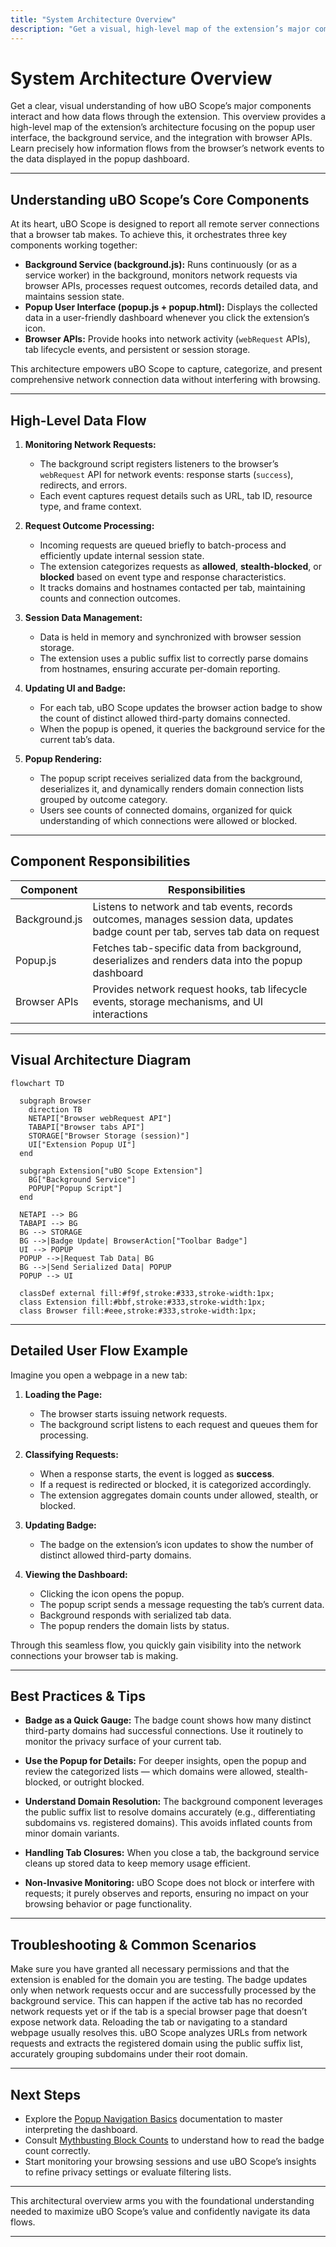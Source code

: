 ```yaml
---
title: "System Architecture Overview"
description: "Get a visual, high-level map of the extension’s major components and data flow—including the popup UI, background service, and browser APIs—using a clear diagram. Quickly understand how information travels from browser events to the user interface."
---
```


# System Architecture Overview

Get a clear, visual understanding of how uBO Scope’s major components interact and how data flows through the extension. This overview provides a high-level map of the extension’s architecture focusing on the popup user interface, the background service, and the integration with browser APIs. Learn precisely how information flows from the browser’s network events to the data displayed in the popup dashboard.

---

## Understanding uBO Scope’s Core Components

At its heart, uBO Scope is designed to report all remote server connections that a browser tab makes. To achieve this, it orchestrates three key components working together:

- **Background Service (background.js):** Runs continuously (or as a service worker) in the background, monitors network requests via browser APIs, processes request outcomes, records detailed data, and maintains session state.
- **Popup User Interface (popup.js + popup.html):** Displays the collected data in a user-friendly dashboard whenever you click the extension’s icon.
- **Browser APIs:** Provide hooks into network activity (`webRequest` APIs), tab lifecycle events, and persistent or session storage.

This architecture empowers uBO Scope to capture, categorize, and present comprehensive network connection data without interfering with browsing.

---

## High-Level Data Flow

1. **Monitoring Network Requests:**
   - The background script registers listeners to the browser’s `webRequest` API for network events: response starts (`success`), redirects, and errors.
   - Each event captures request details such as URL, tab ID, resource type, and frame context.

2. **Request Outcome Processing:**
   - Incoming requests are queued briefly to batch-process and efficiently update internal session state.
   - The extension categorizes requests as **allowed**, **stealth-blocked**, or **blocked** based on event type and response characteristics.
   - It tracks domains and hostnames contacted per tab, maintaining counts and connection outcomes.

3. **Session Data Management:**
   - Data is held in memory and synchronized with browser session storage.
   - The extension uses a public suffix list to correctly parse domains from hostnames, ensuring accurate per-domain reporting.

4. **Updating UI and Badge:**
   - For each tab, uBO Scope updates the browser action badge to show the count of distinct allowed third-party domains connected.
   - When the popup is opened, it queries the background service for the current tab’s data.

5. **Popup Rendering:**
   - The popup script receives serialized data from the background, deserializes it, and dynamically renders domain connection lists grouped by outcome category.
   - Users see counts of connected domains, organized for quick understanding of which connections were allowed or blocked.

---

## Component Responsibilities

| Component        | Responsibilities                                                                                                          |
|------------------|---------------------------------------------------------------------------------------------------------------------------|
| Background.js    | Listens to network and tab events, records outcomes, manages session data, updates badge count per tab, serves tab data on request |
| Popup.js         | Fetches tab-specific data from background, deserializes and renders data into the popup dashboard                          |
| Browser APIs     | Provides network request hooks, tab lifecycle events, storage mechanisms, and UI interactions                               |

---

## Visual Architecture Diagram

```mermaid
flowchart TD

  subgraph Browser
    direction TB
    NETAPI["Browser webRequest API"]
    TABAPI["Browser tabs API"]
    STORAGE["Browser Storage (session)"]
    UI["Extension Popup UI"]
  end

  subgraph Extension["uBO Scope Extension"]
    BG["Background Service"]
    POPUP["Popup Script"]
  end

  NETAPI --> BG
  TABAPI --> BG
  BG --> STORAGE
  BG -->|Badge Update| BrowserAction["Toolbar Badge"]
  UI --> POPUP
  POPUP -->|Request Tab Data| BG
  BG -->|Send Serialized Data| POPUP
  POPUP --> UI

  classDef external fill:#f9f,stroke:#333,stroke-width:1px;
  class Extension fill:#bbf,stroke:#333,stroke-width:1px;
  class Browser fill:#eee,stroke:#333,stroke-width:1px;
```

---

## Detailed User Flow Example

Imagine you open a webpage in a new tab:

1. **Loading the Page:**
   - The browser starts issuing network requests.
   - The background script listens to each request and queues them for processing.

2. **Classifying Requests:**
   - When a response starts, the event is logged as **success**.
   - If a request is redirected or blocked, it is categorized accordingly.
   - The extension aggregates domain counts under allowed, stealth, or blocked.

3. **Updating Badge:**
   - The badge on the extension’s icon updates to show the number of distinct allowed third-party domains.

4. **Viewing the Dashboard:**
   - Clicking the icon opens the popup.
   - The popup script sends a message requesting the tab’s current data.
   - Background responds with serialized tab data.
   - The popup renders the domain lists by status.

Through this seamless flow, you quickly gain visibility into the network connections your browser tab is making.

---

## Best Practices & Tips

- **Badge as a Quick Gauge:** The badge count shows how many distinct third-party domains had successful connections. Use it routinely to monitor the privacy surface of your current tab.

- **Use the Popup for Details:** For deeper insights, open the popup and review the categorized lists — which domains were allowed, stealth-blocked, or outright blocked.

- **Understand Domain Resolution:** The background component leverages the public suffix list to resolve domains accurately (e.g., differentiating subdomains vs. registered domains). This avoids inflated counts from minor domain variants.

- **Handling Tab Closures:** When you close a tab, the background service cleans up stored data to keep memory usage efficient.

- **Non-Invasive Monitoring:** uBO Scope does not block or interfere with requests; it purely observes and reports, ensuring no impact on your browsing behavior or page functionality.

---

## Troubleshooting & Common Scenarios

<AccordionGroup title="Common Questions and Solutions">
<Accordion title="Why isn’t the badge count updating?">
Make sure you have granted all necessary permissions and that the extension is enabled for the domain you are testing. The badge updates only when network requests occur and are successfully processed by the background service.
</Accordion>
<Accordion title="Popup shows no data for active tab">
This can happen if the active tab has no recorded network requests yet or if the tab is a special browser page that doesn’t expose network data. Reloading the tab or navigating to a standard webpage usually resolves this.
</Accordion>
<Accordion title="How does uBO Scope know which domains to count?">
uBO Scope analyzes URLs from network requests and extracts the registered domain using the public suffix list, accurately grouping subdomains under their root domain.
</Accordion>
</AccordionGroup>

---

## Next Steps

- Explore the [Popup Navigation Basics](/guides/getting-started/popup-navigation-basics) documentation to master interpreting the dashboard.
- Consult [Mythbusting Block Counts](/guides/best-practices-expert-tips/mythbusting-block-counts) to understand how to read the badge count correctly.
- Start monitoring your browsing sessions and use uBO Scope’s insights to refine privacy settings or evaluate filtering lists.

---

This architectural overview arms you with the foundational understanding needed to maximize uBO Scope’s value and confidently navigate its data flows.

---
